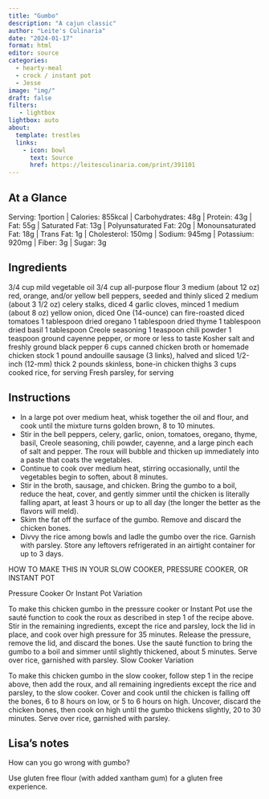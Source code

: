 ```yaml
---
title: "Gumbo"
description: "A cajun classic"
author: "Leite's Culinaria"
date: "2024-01-17"
format: html
editor: source
categories:
  - hearty-meal
  - crock / instant pot
  - Jesse
image: "img/"
draft: false
filters:
   - lightbox
lightbox: auto
about:
  template: trestles
  links:
    - icon: bowl
      text: Source
      href: https://leitesculinaria.com/print/391101
---
```


## At a Glance

Serving: 1portion | Calories: 855kcal | Carbohydrates: 48g | Protein: 43g | Fat: 55g | Saturated Fat: 13g | Polyunsaturated Fat: 20g | Monounsaturated Fat: 18g | Trans Fat: 1g | Cholesterol: 150mg | Sodium: 945mg | Potassium: 920mg | Fiber: 3g | Sugar: 3g

## Ingredients

3/4 cup mild vegetable oil
3/4 cup all-purpose flour
3 medium (about 12 oz) red, orange, and/or yellow bell peppers, seeded and thinly sliced
2 medium (about 3 1/2 oz) celery stalks, diced
4 garlic cloves, minced
1 medium (about 8 oz) yellow onion, diced
One (14-ounce) can fire-roasted diced tomatoes
1 tablespoon dried oregano
1 tablespoon dried thyme
1 tablespoon dried basil
1 tablespoon Creole seasoning
1 teaspoon chili powder
1 teaspoon ground cayenne pepper, or more or less to taste
Kosher salt and freshly ground black pepper
6 cups canned chicken broth or homemade chicken stock
1 pound andouille sausage (3 links), halved and sliced 1/2-inch (12-mm) thick
2 pounds skinless, bone-in chicken thighs
3 cups cooked rice, for serving
Fresh parsley, for serving

## Instructions

 - In a large pot over medium heat, whisk together the oil and flour, and cook until the mixture turns golden brown, 8 to 10 minutes.
 - Stir in the bell peppers, celery, garlic, onion, tomatoes, oregano, thyme, basil, Creole seasoning, chili powder, cayenne, and a large pinch each of salt and pepper. The roux will bubble and thicken up immediately into a paste that coats the vegetables.
 - Continue to cook over medium heat, stirring occasionally, until the vegetables begin to soften, about 8 minutes.
 - Stir in the broth, sausage, and chicken. Bring the gumbo to a boil, reduce the heat, cover, and gently simmer until the chicken is literally falling apart, at least 3 hours or up to all day (the longer the better as the flavors will meld).
 - Skim the fat off the surface of the gumbo. Remove and discard the chicken bones.
 - Divvy the rice among bowls and ladle the gumbo over the rice. Garnish with parsley. Store any leftovers refrigerated in an airtight container for up to 3 days.


HOW TO MAKE THIS IN YOUR SLOW COOKER, PRESSURE COOKER, OR INSTANT POT

Pressure Cooker Or Instant Pot Variation

To make this chicken gumbo in the pressure cooker or Instant Pot use the sauté function to cook the roux as described in step 1 of the recipe above. Stir in the remaining ingredients, except the rice and parsley, lock the lid in place, and cook over high pressure for 35 minutes. Release the pressure, remove the lid, and discard the bones. Use the sauté function to bring the gumbo to a boil and simmer until slightly thickened, about 5 minutes. Serve over rice, garnished with parsley.
Slow Cooker Variation

To make this chicken gumbo in the slow cooker, follow step 1 in the recipe above, then add the roux, and all remaining ingredients except the rice and parsley, to the slow cooker. Cover and cook until the chicken is falling off the bones, 6 to 8 hours on low, or 5 to 6 hours on high. Uncover, discard the chicken bones, then cook on high until the gumbo thickens slightly, 20 to 30 minutes. Serve over rice, garnished with parsley.

## Lisa's notes

How can you go wrong with gumbo? 

Use gluten free flour (with added xantham gum) for a gluten free experience. 
